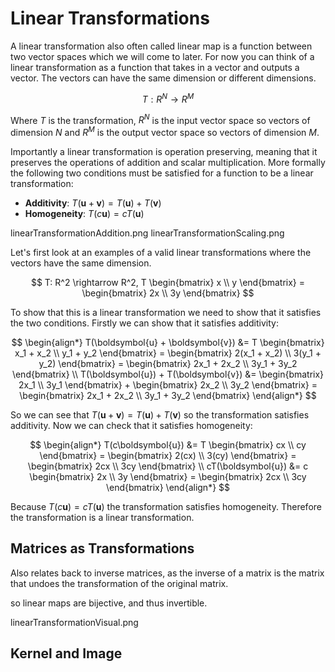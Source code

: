 
# Linear Transformations

A linear transformation also often called linear map is a function between two vector spaces which we will come to later. For now you can think of a linear transformation as a function that takes in a vector and outputs a vector. The vectors can have the same dimension or different dimensions.

$$
T: R^N \rightarrow R^M
$$

Where $T$ is the transformation, $R^N$ is the input vector space so vectors of dimension $N$ and $R^M$ is the output vector space so vectors of dimension $M$.

Importantly a linear transformation is operation preserving, meaning that it preserves the operations of addition and scalar multiplication. More formally the following two conditions must be satisfied for a function to be a linear transformation:
- **Additivity**: $T(\boldsymbol{u} + \boldsymbol{v}) = T(\boldsymbol{u}) + T(\boldsymbol{v})$
- **Homogeneity**: $T(c\boldsymbol{u}) = cT(\boldsymbol{u})$

linearTransformationAddition.png
linearTransformationScaling.png

<Callout type="example" title="Valid Linear Transformation">
Let's first look at an examples of a valid linear transformations where the vectors have the same dimension.

$$
T: R^2 \rightarrow R^2, T \begin{bmatrix} x \\ y \end{bmatrix} = \begin{bmatrix} 2x \\ 3y \end{bmatrix}
$$

To show that this is a linear transformation we need to show that it satisfies the two conditions. Firstly we can show that it satisfies additivity:

$$
\begin{align*}
T(\boldsymbol{u} + \boldsymbol{v}) &= T \begin{bmatrix} x_1 + x_2 \\ y_1 + y_2 \end{bmatrix} = \begin{bmatrix} 2(x_1 + x_2) \\ 3(y_1 + y_2) \end{bmatrix} = \begin{bmatrix} 2x_1 + 2x_2 \\ 3y_1 + 3y_2 \end{bmatrix} \\
T(\boldsymbol{u}) + T(\boldsymbol{v}) &= \begin{bmatrix} 2x_1 \\ 3y_1 \end{bmatrix} + \begin{bmatrix} 2x_2 \\ 3y_2 \end{bmatrix} = \begin{bmatrix} 2x_1 + 2x_2 \\ 3y_1 + 3y_2 \end{bmatrix}
\end{align*}
$$

So we can see that $T(\boldsymbol{u} + \boldsymbol{v}) = T(\boldsymbol{u}) + T(\boldsymbol{v})$ so the transformation satisfies additivity. Now we can check that it satisfies homogeneity:

$$
\begin{align*}
T(c\boldsymbol{u}) &= T \begin{bmatrix} cx \\ cy \end{bmatrix} = \begin{bmatrix} 2(cx) \\ 3(cy) \end{bmatrix} = \begin{bmatrix} 2cx \\ 3cy \end{bmatrix} \\
cT(\boldsymbol{u}) &= c \begin{bmatrix} 2x \\ 3y \end{bmatrix} = \begin{bmatrix} 2cx \\ 3cy \end{bmatrix}
\end{align*}
$$

Because $T(c\boldsymbol{u}) = cT(\boldsymbol{u})$ the transformation satisfies homogeneity. Therefore the transformation is a linear transformation.
</Callout>

<Callout type="example" title="Linear Transformation with Different Dimensions">

</Callout>

<Callout type="example" title="Invalid Linear Transformation">

</Callout>

## Matrices as Transformations

Also relates back to inverse matrices, as the inverse of a matrix is the matrix that undoes the transformation of the original matrix.

so linear maps are bijective, and thus invertible.

linearTransformationVisual.png

## Kernel and Image